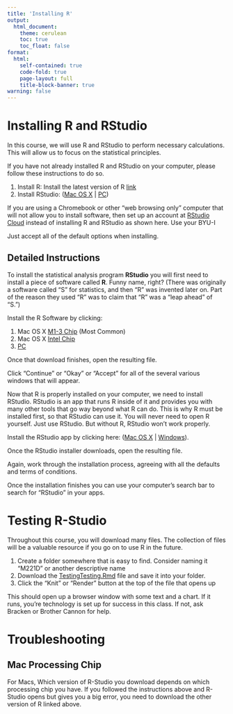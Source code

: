 ```yaml
---
title: 'Installing R'
output:
  html_document:
    theme: cerulean
    toc: true
    toc_float: false
format:
  html:
    self-contained: true
    code-fold: true
    page-layout: full
    title-block-banner: true
warning: false
---
```


# Installing R and RStudio

In this course, we will use R and RStudio to perform necessary calculations. This will allow us to focus on the statistical principles.

If you have not already installed R and RStudio on your computer, please follow these instructions to do so.

  1. Install R: Install the latest version of R [link](https://cran.r-project.org/)
  2. Install RStudio:	([Mac OS X](https://download1.rstudio.org/desktop/macos/RStudio-1.4.1106.dmg) | [PC](https://download1.rstudio.org/desktop/windows/RStudio-1.4.1106.exe))

If you are using a Chromebook or other “web browsing only” computer that will not allow you to install software, then set up an account at [RStudio Cloud](https://rstudio.cloud/) instead of installing R and RStudio as shown here.  Use your BYU-I

Just accept all of the default options when installing.

## Detailed Instructions

To install the statistical analysis program **RStudio** you will first need to install a piece of software called **R**. Funny name, right? (There was originally a software called “S” for statistics, and then “R” was invented later on. Part of the reason they used “R” was to claim that “R” was a “leap ahead” of “S.”)

Install the R Software by clicking:

  1. Mac OS X [M1-3 Chip](https://cran.r-project.org/bin/macosx/R-4.0.5.pkg) (Most Common)
  2. Mac OS X [Intel Chip](https://cran.r-project.org/bin/macosx/big-sur-x86_64/base/R-4.4.1-x86_64.pkg)
  3. [PC](https://cran.r-project.org/bin/windows/base/release.html)

Once that download finishes, open the resulting file.

Click “Continue” or “Okay” or “Accept” for all of the several various windows that will appear.

Now that R is properly installed on your computer, we need to install RStudio. RStudio is an app that runs R inside of it and provides you with many other tools that go way beyond what R can do. This is why R must be installed first, so that RStudio can use it. You will never need to open R yourself. Just use RStudio. But without R, RStudio won’t work properly.

Install the RStudio app by clicking here:	([Mac OS X](https://download1.rstudio.org/desktop/macos/RStudio-1.4.1106.dmg) | [Windows](https://download1.rstudio.org/electron/windows/RStudio-2024.04.2-764.exe)).



Once the RStudio installer downloads, open the resulting file.

Again, work through the installation process, agreeing with all the defaults and terms of conditions.

Once the installation finishes you can use your computer’s search bar to search for “RStudio” in your apps.

# Testing R-Studio

Throughout this course, you will download many files. The collection of files will be a valuable resource if you go on to use R in the future.

  1. Create a folder somewhere that is easy to find. Consider naming it "M221D" or another descriptive name
  2. Download the [TestingTesting.Rmd](https://github.com/byuistats/Math221D_Course/raw/main/01-Course_Intro/TestingTesting.qmd) file and save it into your folder. 
  3. Click the "Knit" or "Render" button at the top of the file that opens up

This should open up a browser window with some text and a chart. If it runs, you're technology is set up for success in this class. If not, ask Bracken or Brother Cannon for help.

# Troubleshooting 

## Mac Processing Chip

For Macs, Which version of R-Studio you download depends on which processing chip you have.  If you followed the instructions above and R-Studio opens but gives you a big error, you need to download the other version of R linked above.
